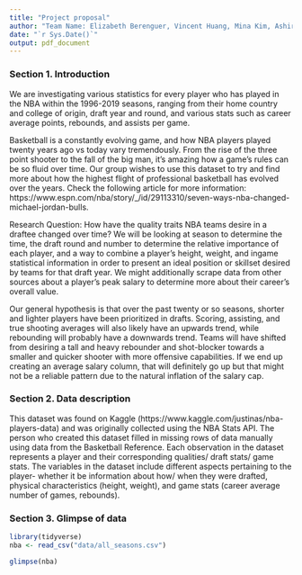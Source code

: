 ```yaml
---
title: "Project proposal"
author: "Team Name: Elizabeth Berenguer, Vincent Huang, Mina Kim, Ashir Raza"
date: "`r Sys.Date()`"
output: pdf_document
---
```


### Section 1. Introduction
We are investigating various statistics for every player who has played in the NBA within the 1996-2019 seasons, ranging from their home country and college of origin, draft year and round, and various stats such as career average points, rebounds, and assists per game. 

Basketball is a constantly evolving game, and how NBA players played twenty years ago vs today vary tremendously. From the rise of the three point shooter to the fall of the big man, it's amazing how a game's rules can be so fluid over time. Our group wishes to use this dataset to try and find more about how the highest flight of professional basketball has evolved over the years. Check the following article for more information: https://www.espn.com/nba/story/_/id/29113310/seven-ways-nba-changed-michael-jordan-bulls. 

Research Question: How have the quality traits NBA teams desire in a draftee changed over time? 
We will be looking at season to determine the time, the draft round and number to determine the relative importance of each player, and a way to combine a player's height, weight, and ingame statistical information in order to present an ideal position or skillset desired by teams for that draft year. We might additionally scrape data from other sources about a player's peak salary to determine more about their career's overall value. 

Our general hypothesis is that over the past twenty or so seasons, shorter and lighter players have been prioritized in drafts. Scoring, assisting, and true shooting averages will also likely have an upwards trend, while rebounding will probably have a downwards trend. Teams will have shifted from desiring a tall and heavy rebounder and shot-blocker towards a smaller and quicker shooter with more offensive capabilities. If we end up creating an average salary column, that will definitely go up but that might not be a reliable pattern due to the natural inflation of the salary cap. 

### Section 2. Data description
This dataset was found on Kaggle (https://www.kaggle.com/justinas/nba-players-data) and was originally collected using the NBA Stats API. The person who created this dataset filled in missing rows of data manually using data from the Basketball Reference. Each observation in the dataset represents a player and their corresponding qualities/ draft stats/ game stats. The variables in the dataset include different aspects pertaining to the player- whether it be information about how/ when they were drafted, physical characteristics (height, weight), and game stats (career average number of games, rebounds). 

### Section 3. Glimpse of data 

```r
library(tidyverse)
nba <- read_csv("data/all_seasons.csv")
```

```r
glimpse(nba)
```

